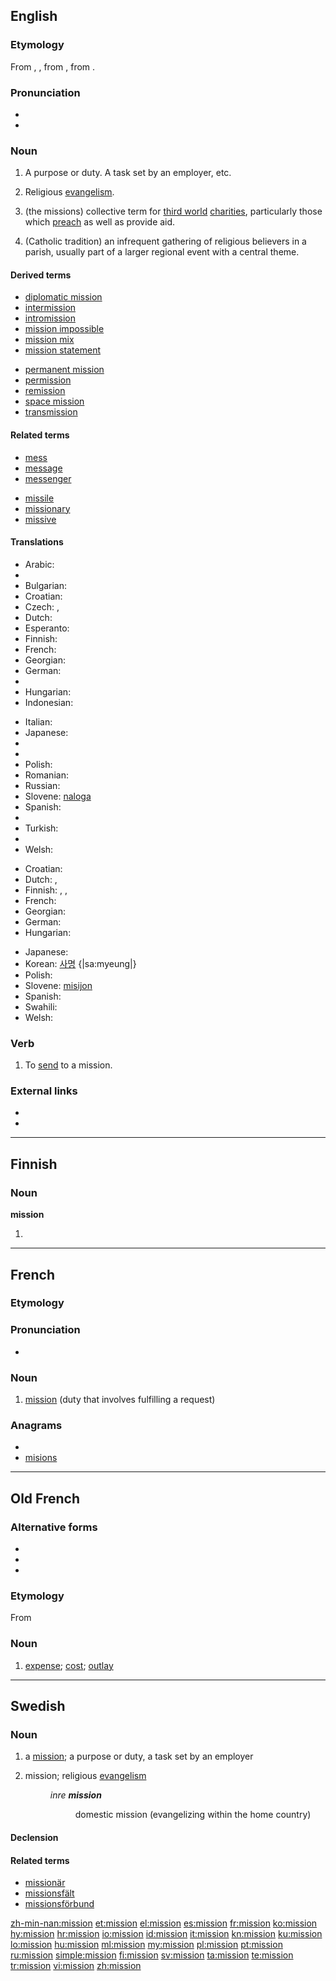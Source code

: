 ==English==
{{wikipedia}}

===Etymology===
From {{etyl|fr}} {{term|mission|lang=fr||a sending, a mission}}, {{etyl|fro}} {{term|mission||expense|lang=fro}}, from {{etyl|la}} {{term|missio|lang=la|missiō|a sending, sending away, dispatching, discharging, release, remission, cessation}}, from {{term|mitto|mittō|to send}}.

===Pronunciation===
* {{audio|en-us-mission.ogg|Audio (US)}}
* {{rhymes|ɪʃən}}

===Noun===
{{en-noun|missions|-}}

# {{countable}} A purpose or duty. A task set by an employer, etc.
# {{uncountable}} Religious [[evangelism]].
# {{uncountable}} (the missions) collective term for [[third world]] [[charities]], particularly those which [[preach]] as well as provide aid.
# {{countable}} (Catholic tradition) an infrequent gathering of religious believers in a parish, usually part of a larger regional event with a central theme.

====Derived terms====
{{top2}}
* [[diplomatic mission]]
* [[intermission]]
* [[intromission]]
* [[mission impossible]]
* [[mission mix]]
* [[mission statement]]
{{mid2}}
* [[permanent mission]]
* [[permission]]
* [[remission]]
* [[space mission]]
* [[transmission]]
{{bottom}}

====Related terms====
{{top2}}
* [[mess]]
* [[message]]
* [[messenger]]
{{mid2}}
* [[missile]]
* [[missionary]]
* [[missive]]
{{bottom}}

====Translations====
{{trans-top|duty that involves fulfilling a request}}
* Arabic: {{t|ar|رسالة|f|tr=risālah}}
* {{trreq|Armenian}}
* Bulgarian: {{t+|bg|мисия|f}}
* Croatian: {{t+|hr|misija|f}}
* Czech: {{t-|cs|poslání|n}}, {{t-|cs|mise|f}}
* Dutch: {{t+|nl|missie|f}}
* Esperanto: {{t|eo|misio|xs=Esperanto}}
* Finnish: {{t+|fi|tehtävä}}
* French: {{t+|fr|mission|f}}
* Georgian: {{t|ka|დავალება|tr=davaleba|sc=Geor|xs=Georgian}}
* German: {{t+|de|Auftrag|m}}
* {{trreq|Hebrew}}
* Hungarian: {{t+|hu|küldetés}}
* Indonesian: {{t|id|tugas|xs=Indonesian}}
{{trans-mid}}
* Italian: {{t+|it|missione|f}}
* Japanese: {{t+|ja|任務|tr=ninmu}}
* {{trreq|Korean}}
* {{trreq|Mandarin}}
* Polish: {{t-|pl|misja|f}}
* Romanian: {{t-|ro|misiune}}
* Russian: {{t+|ru|миссия|f|tr=míssija}}
* Slovene: [[naloga]] {{f}}
* Spanish: {{t-|es|misión|f}}
* {{trreq|Thai}}
* Turkish: {{t+|tr|görev}}
* {{trreq|Vietnamese}}
* Welsh: {{t|cy|cyrch|m|xs=Welsh}}
{{trans-bottom}}

{{trans-top|religious evangelism}}
* Croatian: {{t+|hr|misija|f}}
* Dutch: {{t+|nl|missie|f}}, {{t-|nl|zending|f}}
* Finnish: {{t-|fi|missio}}, {{t+|fi|lähetys}}, {{t-|fi|lähetystyö}}
* French: {{t+|fr|mission|f}}
* Georgian: {{t|ka|მისია|tr=misia|sc=Geor|xs=Georgian}}
* German: {{t+|de|Mission|f}}
* Hungarian: {{t|hu|misszió}}
{{trans-mid}}
* Japanese: {{t|ja|伝道|tr=dendō}}
* Korean: [[사명]] {|sa:myeung|}
* Polish: {{t-|pl|misja|f}}
* Slovene: [[misijon]] {{m}}
* Spanish: {{t-|es|misión|f}}
* Swahili: {{t+|sw|misheni|xs=Swahili}}
* Welsh: {{t|cy|cenhadaeth|f|xs=Welsh}}
{{trans-bottom}}

===Verb===
{{en-verb}}

# {{transitive}} To [[send]] to a mission.

===External links===
* {{R:Webster 1913}}
* {{R:Century 1911}}

----

==Finnish==

===Noun===
'''mission'''

# {{fi-form of|type=noun|case=genitive|pl=singular|[[missio]]}}

----

==French==

===Etymology===
{{etyl|la|fr}} {{term|missio|missiō|lang=la}}

===Pronunciation===
* {{audio|Fr-mission.ogg|Audio}}

===Noun===
{{fr-noun|f}}

# [[mission#English|mission]] (duty that involves fulfilling a request)

===Anagrams===
* {{alphagram|iimnoss}}
* [[misions#French|misions]]

----

==Old French==

===Alternative forms===
* {{l|fro|mession}}
* {{l|fro|micion}}
* {{l|fro|mision}}

===Etymology===
From {{etyl|la|fro}} {{term|missio|missiō|lang=la}}

===Noun===
{{fro-noun|f}}

# [[expense]]; [[cost]]; [[outlay]]

----

==Swedish==

===Noun===
{{infl|sv|noun|g=c}}

# {{countable|lang=sv}} a [[mission]]; a purpose or duty, a task set by an employer
# {{uncountable|lang=sv}} mission; religious [[evangelism]]
#: ''inre '''mission'''''
#:: domestic mission (evangelizing within the home country)

====Declension====
{{sv-noun-reg-er}}

====Related terms====
* [[missionär]]
* [[missionsfält]]
* [[missionsförbund]]

[[zh-min-nan:mission]]
[[et:mission]]
[[el:mission]]
[[es:mission]]
[[fr:mission]]
[[ko:mission]]
[[hy:mission]]
[[hr:mission]]
[[io:mission]]
[[id:mission]]
[[it:mission]]
[[kn:mission]]
[[ku:mission]]
[[lo:mission]]
[[hu:mission]]
[[ml:mission]]
[[my:mission]]
[[pl:mission]]
[[pt:mission]]
[[ru:mission]]
[[simple:mission]]
[[fi:mission]]
[[sv:mission]]
[[ta:mission]]
[[te:mission]]
[[tr:mission]]
[[vi:mission]]
[[zh:mission]]